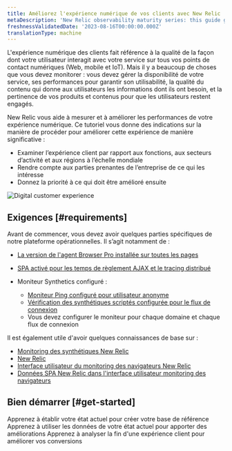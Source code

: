 ```yaml
---
title: Améliorez l'expérience numérique de vos clients avec New Relic
metaDescription: 'New Relic observability maturity series: this guide gives you a quality foundation for optimizing your web application''s performance to improve your customer experience.'
freshnessValidatedDate: '2023-08-16T00:00:00.000Z'
translationType: machine
---
```


L'expérience numérique des clients fait référence à la qualité de la façon dont votre utilisateur interagit avec votre service sur tous vos points de contact numériques (Web, mobile et IoT). Mais il y a beaucoup de choses que vous devez monitorer : vous devez gérer la disponibilité de votre service, ses performances pour garantir son utilisabilité, la qualité du contenu qui donne aux utilisateurs les informations dont ils ont besoin, et la pertinence de vos produits et contenus pour que les utilisateurs restent engagés.

New Relic vous aide à mesurer et à améliorer les performances de votre expérience numérique. Ce tutoriel vous donne des indications sur la manière de procéder pour améliorer cette expérience de manière significative :

* Examiner l’expérience client par rapport aux fonctions, aux secteurs d’activité et aux régions à l’échelle mondiale
* Rendre compte aux parties prenantes de l’entreprise de ce qui les intéresse
* Donnez la priorité à ce qui doit être amélioré ensuite

<img title="Digital Customer Experience (DCX): What you can measure with New Relic" alt="Digital customer experience" src="/images/cx_diagram_what-you-can-measure-nr.webp" />

## Exigences [#requirements]

Avant de commencer, vous devez avoir quelques parties spécifiques de notre plateforme opérationnelles. Il s’agit notamment de :

* [La version de l'agent Browser Pro installée sur toutes les pages](/docs/browser/browser-monitoring/installation)

* [SPA activé pour les temps de règlement AJAX et le tracing distribué](/docs/new-relic-solutions/best-practices-guides/full-stack-observability/browser-monitoring-best-practices-guide/#how-to-do-it)

* Moniteur Synthetics configuré :

  * [Moniteur Ping configuré pour utilisateur anonyme](/docs/synthetics/synthetic-monitoring/using-monitors/add-edit-monitors)
  * [Vérification des synthétiques scriptés configurée pour le flux de connexion](/docs/synthetics/synthetic-monitoring/using-monitors/store-secure-credentials-scripted-browsers-api-tests)
  * Vous devez configurer le moniteur pour chaque domaine et chaque flux de connexion

Il est également utile d'avoir quelques connaissances de base sur :

* [Monitoring des synthétiques New Relic](/docs/synthetics/synthetic-monitoring/getting-started/get-started-synthetic-monitoring/)
* [New Relic<InlinePopover type="browser" />](/docs/browser/browser-monitoring/getting-started/)
* [Interface utilisateur du monitoring des navigateurs New Relic](/docs/browser/browser-monitoring/getting-started/introduction-browser-monitoring/)
* [Données SPA New Relic dans l'interface utilisateur monitoring des navigateurs](/docs/browser/single-page-app-monitoring/use-spa-data/view-spa-data-browser-ui/)

## Bien démarrer [#get-started]

<DocTiles>
  <DocTile title="Establish your current state" path="/docs/tutorial-customer-experience/establish-current-state/">
    Apprenez à établir votre état actuel pour créer votre base de référence
  </DocTile>

  <DocTile title="Improve your customer experience" path="/docs/tutorial-customer-experience/improve-customer-experience/">
    Apprenez à utiliser les données de votre état actuel pour apporter des améliorations
  </DocTile>

  <DocTile title="Analyze the bottom-of-the-funnel" path="/docs/tutorial-customer-experience/bottom-funnel-analysis/">
    Apprenez à analyser la fin d'une expérience client pour améliorer vos conversions
  </DocTile>
</DocTiles>
